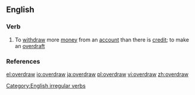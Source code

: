==English==

===Verb===
{{en-verb|overdraws|overdrawing|overdrew|overdrawn}}

# To [[withdraw]] more [[money]] from an [[account]] than there is [[credit]]; to make an [[overdraft]]

===References===
{{R:Century 1911}}
{{R:Webster 1913}}

[[Category:English irregular verbs]]

[[el:overdraw]]
[[io:overdraw]]
[[ja:overdraw]]
[[pl:overdraw]]
[[vi:overdraw]]
[[zh:overdraw]]